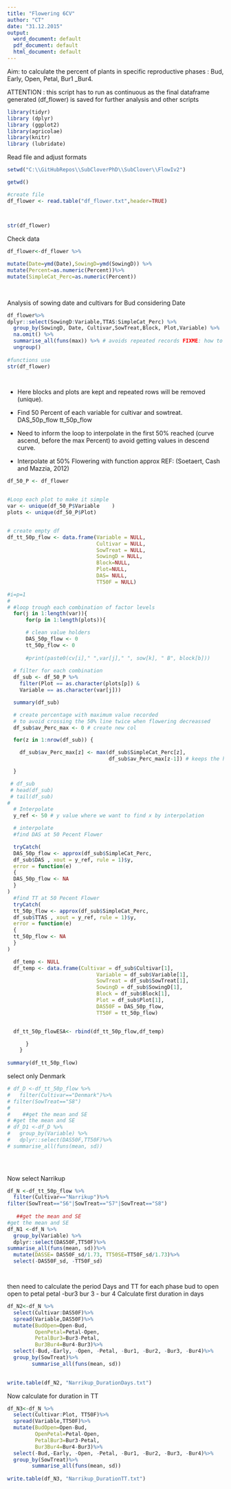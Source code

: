 ```yaml
---
title: "Flowering 6CV"
author: "CT"
date: "31.12.2015"
output:
  word_document: default
  pdf_document: default
  html_document: default
---
```

Aim: to calculate the percent of plants in specific reproductive phases : Bud, Early, Open, Petal, Bur1 _Bur4.

ATTENTION : this script has to run as continuous as the final dataframe generated (df_flower) is saved for further analysis and other scripts 

```r
library(tidyr)
library (dplyr)
library (ggplot2)
library(agricolae)
library(knitr)
library (lubridate)

```
Read file and adjust formats 

```r

setwd("C:\\GitHubRepos\\SubCloverPhD\\SubClover\\FlowIv2")

getwd()

#create file
df_flower <- read.table("df_flower.txt",header=TRUE)



str(df_flower)

```

Check data 
```r
df_flower<-df_flower %>% 
 
mutate(Date=ymd(Date),SowingD=ymd(SowingD)) %>%
mutate(Percent=as.numeric(Percent))%>%
mutate(SimpleCat_Perc=as.numeric(Percent))
  
  
```

Analysis of sowing date and cultivars for Bud considering Date 

```r
df_flower%>%
dplyr::select(SowingD:Variable,TTAS:SimpleCat_Perc) %>%
  group_by(SowingD, Date, Cultivar,SowTreat,Block, Plot,Variable) %>%
  na.omit() %>%
  summarise_all(funs(max)) %>% # avoids repeated records FIXME: how to better do it?
  ungroup()
  
#functions use
str(df_flower)

 
```

 - Here blocks and plots are kept and repeated rows will be removed (unique).

- Find 50 Percent of each variable for cultivar and sowtreat.  
      DAS_50p_flow 
      tt_50p_flow 
- Need to inform the loop to interpolate in the first 50% reached (curve ascend, before the max Percent) to avoid getting values in descend curve.  

- Interpolate at 50% Flowering with function approx  REF: (Soetaert, Cash and Mazzia, 2012) 



```r

df_50_P <- df_flower


#Loop each plot to make it simple
var <- unique(df_50_P$Variable    )
plots <- unique(df_50_P$Plot)


# create empty df
df_tt_50p_flow <- data.frame(Variable = NULL,
                             Cultivar = NULL,
                             SowTreat = NULL,
                             SowingD = NULL,
                             Block=NULL,
                             Plot=NULL,
                             DAS= NULL,
                             TT50F = NULL)

#i=p=1
# 
# #loop trough each combination of factor levels
  for(j in 1:length(var)){
      for(p in 1:length(plots)){

      # clean value holders
      DAS_50p_flow <- 0
      tt_50p_flow <- 0
      
      #print(paste0(cv[i]," ",var[j]," ", sow[k], " B", block[b]))
  
  # filter for each combination
  df_sub <- df_50_P %>%
    filter(Plot == as.character(plots[p]) &
    Variable == as.character(var[j]))

  summary(df_sub)

  # create percentage with maximum value recorded
  # to avoid crossing the 50% line twice when flowering decreassed
  df_sub$av_Perc_max <- 0 # create new col

  for(z in 1:nrow(df_sub)) {

    df_sub$av_Perc_max[z] <- max(df_sub$SimpleCat_Perc[z],
                                 df_sub$av_Perc_max[z-1]) # keeps the highest value found

  }

 # df_sub
 # head(df_sub)
 # tail(df_sub)
# 
  # Interpolate
  y_ref <- 50 # y value where we want to find x by interpolation

  # interpolate
  #find DAS at 50 Pecent Flower

  tryCatch(
  DAS_50p_flow <- approx(df_sub$SimpleCat_Perc,
  df_sub$DAS , xout = y_ref, rule = 1)$y,
  error = function(e)
  {
  DAS_50p_flow <- NA
  }
)
  #find TT at 50 Pecent Flower
  tryCatch(
  tt_50p_flow <- approx(df_sub$SimpleCat_Perc,
  df_sub$TTAS , xout = y_ref, rule = 1)$y,
  error = function(e)
  {
  tt_50p_flow <- NA
  }
)

  df_temp <- NULL
  df_temp <- data.frame(Cultivar = df_sub$Cultivar[1],
                             Variable = df_sub$Variable[1],
                             SowTreat = df_sub$SowTreat[1],
                             SowingD = df_sub$SowingD[1],
                             Block = df_sub$Block[1],
                             Plot = df_sub$Plot[1],
                             DAS50F = DAS_50p_flow,
                             TT50F = tt_50p_flow)


  df_tt_50p_flowESA<- rbind(df_tt_50p_flow,df_temp)

      }
    }
  
summary(df_tt_50p_flow)

```



select only Denmark 

```r

# df_D <-df_tt_50p_flow %>%
#   filter(Cultivar=="Denmark")%>%
# filter(SowTreat=="S8") 
#     
#    ##get the mean and SE
# #get the mean and SE
# df_D1 <-df_D %>%
#   group_by(Variable) %>%
#   dplyr::select(DAS50F,TT50F)%>%
# summarise_all(funs(mean, sd))
  

  

```

Now select Narrikup

```r


df_N <-df_tt_50p_flow %>%
  filter(Cultivar=="Narrikup")%>%
filter(SowTreat=="S6"|SowTreat=="S7"|SowTreat=="S8") 
    
   ##get the mean and SE
#get the mean and SE
df_N1 <-df_N %>%
  group_by(Variable) %>%
  dplyr::select(DAS50F,TT50F)%>%
summarise_all(funs(mean, sd))%>%
  mutate(DASSE= DAS50F_sd/1.73, TT50SE=TT50F_sd/1.73)%>%
  select(-DAS50F_sd, -TT50F_sd)




```

then need to calculate the period Days and TT for each phase
bud to open
open to petal
petal -bur3
bur 3 - bur 4 
Calculate first duration in days 
```r

df_N2<-df_N %>%
  select(Cultivar:DAS50F)%>%
  spread(Variable,DAS50F)%>%
  mutate(BudOpen=Open-Bud, 
         OpenPetal=Petal-Open,
         PetalBur3=Bur3-Petal,
         Bur3Bur4=Bur4-Bur3)%>%
  select(-Bud,-Early, -Open, -Petal, -Bur1, -Bur2, -Bur3, -Bur4)%>%
  group_by(SowTreat)%>%
        summarise_all(funs(mean, sd))
   

write.table(df_N2, "Narrikup_DurationDays.txt")

```

Now calculate for duration in  TT 

```r

df_N3<-df_N %>%
  select(Cultivar:Plot, TT50F)%>% 
  spread(Variable,TT50F)%>%
  mutate(BudOpen=Open-Bud, 
         OpenPetal=Petal-Open,
         PetalBur3=Bur3-Petal,
         Bur3Bur4=Bur4-Bur3)%>%
  select(-Bud,-Early, -Open, -Petal, -Bur1, -Bur2, -Bur3, -Bur4)%>%
  group_by(SowTreat)%>%
        summarise_all(funs(mean, sd))
   
write.table(df_N3, "Narrikup_DurationTT.txt")


```



